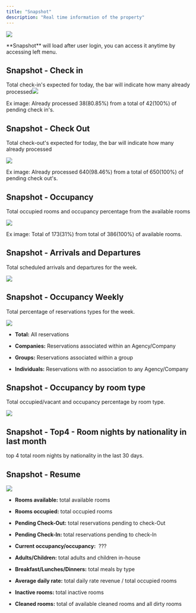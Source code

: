 ```yaml
---
title: "Snapshot"
description: "Real time information of the property"
---
```


![](/images/cloudpms/snapshot/snapshot.png)

<Tip>
  **Snapshot** will load after user login, you can access it anytime by accessing left menu.
</Tip>

## Snapshot - Check in

Total check-in's expected for today, the bar will indicate how many already processed![](/images/cloudpms/snapshot/check_in.png)

Ex image: Already processed 38(80.85%) from a total of 42(100%) of pending check in's.

## Snapshot - Check Out

Total check-out's expected for today, the bar will indicate how many already processed

![](/images/cloudpms/snapshot/check_out.png)

Ex image: Already processed 640(98.46%) from a total of 650(100%) of pending check out's.

## Snapshot - Occupancy

Total occupied rooms and occupancy percentage from the available rooms

![](/images/cloudpms/snapshot/occupancy.png)

Ex image: Total of 173(31%) from total of 386(100%) of available rooms.

## Snapshot - Arrivals and Departures

Total scheduled arrivals and departures for the week.

![](/images/cloudpms/snapshot/arrivals_departures.png)

## Snapshot - Occupancy Weekly

Total percentage of reservations types for the week.

![](/images/cloudpms/snapshot/occupancy_weekly.png)

* **Total:** All reservations

* **Companies:** Reservations associated within an Agency/Company

* **Groups:** Reservations associated within a group

* **Individuals:** Reservations with no association to any Agency/Company

## Snapshot - Occupancy by room type

Total occupied/vacant and occupancy percentage by room type.

![](/images/cloudpms/snapshot/occupancy_roomtype.png)

## Snapshot - Top4 - Room nights by nationality in last month

top 4 total room nights by nationality in the last 30 days.

## Snapshot - Resume

![](/images/cloudpms/snapshot/resume.png)

* **Rooms available:** total available rooms

* **Rooms occupied:** total occupied rooms

* **Pending Check-Out:** total reservations pending to check-Out

* **Pending Check-In:** total reservations pending to check-In

* **Current occupancy/occupancy:**  ???

* **Adults/Children:** total adults and children in-house

* **Breakfast/Lunches/Dinners:** total meals by type

* **Average daily rate:** total daily rate revenue / total occupied rooms

* **Inactive rooms:** total inactive rooms

* **Cleaned rooms:** total of available cleaned rooms and all dirty rooms